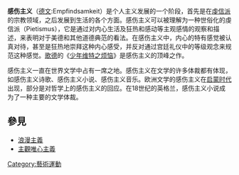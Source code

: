 {{Unreferenced|time=2012-7-13}}

'''感伤主义'''（[[德文|德文]]:Empfindsamkeit）是个人主义发展的一个阶段，首先是在[[虔信派|虔信派]]的宗教领域，之后发展到生活的各个方面。感伤主义可以被理解为一种世俗化的虔信派（Pietismus），它是通过对内心生活及狂热和感动等主观感情的观察和描述，来表明对于美德和其他道德典范的看法。在感伤主义中，内心的特有感觉被认真对待，甚至是狂热地崇拜这种内心感受，并反对通过宫廷礼仪中的等级观念来规范这种感觉。[[歌德|歌德]]的《[[少年维特之烦恼|少年维特之烦恼]]》是感伤主义的顶峰之作。

感伤主义一直在世界文学中占有一席之地。感伤主义在文学的许多体裁都有体现，如感伤主义诗歌、感伤主义小说、感伤主义音乐。欧洲文学的感伤主义在[[啟蒙時代|启蒙时代]]出现，部分是对哲学上的感伤主义的回应。在18世纪的英格兰，感伤主义小说成为了一种主要的文学体裁。

[[Category:藝術運動|Category:藝術運動]]

==參見==
*[[浪漫主義|浪漫主義]]
*[[主觀唯心主義|主觀唯心主義]]